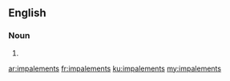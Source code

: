 ==English==

===Noun===
{{head|en|plural}}

# {{plural of|impalement|lang=en|nocat=1}}

[[ar:impalements]]
[[fr:impalements]]
[[ku:impalements]]
[[my:impalements]]
